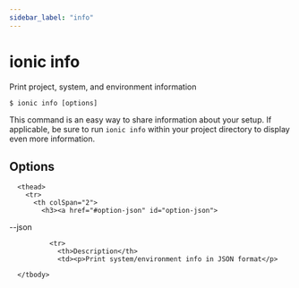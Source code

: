 ```yaml
---
sidebar_label: "info"
---
```



# ionic info

Print project, system, and environment information

```shell
$ ionic info [options]
```

This command is an easy way to share information about your setup. If applicable, be sure to run `ionic info` within your project directory to display even more information.
## Options


<table className="reference-table">
  
      <thead>
        <tr>
          <th colSpan="2">
            <h3><a href="#option-json" id="option-json">
  --json
  
</a></h3>
          </th>
        </tr>
      </thead>
      <tbody>
        
              <tr>
                <th>Description</th>
                <td><p>Print system/environment info in JSON format</p>
</td>
              </tr>
              
      </tbody>
</table>


